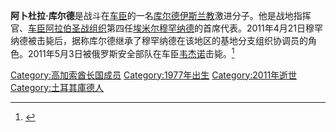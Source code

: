{{Infobox officeholder
| name = Abdulla Kurd
| birth_date = 1977<ref name="DailyTimes">{{cite news|url=http://www.webcitation.org/5zguP9EBl|title=Russia kills 'top al-Qaeda militant' in Chechnya|newspaper=[[Daily_Times_(Pakistan)|Daily Times]]|date=4 May 2011|accessdate=24 June 2011|archive-date=2012-11-14|archive-url=https://web.archive.org/web/20121114093529/http://www.webcitation.org/5zguP9EBl|dead-url=no}}</ref> 
| birth_place  = [[土耳其|土耳其]]
| death_date   = 2011年5月3日<ref name="DailyTimes" />
| death_place  = [[车臣|车臣]][[韦杰诺|韦杰诺]]
}}
'''阿卜杜拉·库尔德'''是战斗在[[车臣|车臣]]的一名[[库尔德人|库尔德]][[伊斯兰教|伊斯兰教]]激进分子。他是战地指挥官、[[车臣阿拉伯圣战组织|车臣阿拉伯圣战组织]]第四任[[埃米尔|埃米尔]][[穆罕纳德|穆罕纳德]]的首席代表。2011年4月21日穆罕纳德被击毙后，据称库尔德继承了穆罕纳德在该地区的基地分支组织协调员的角色。2011年5月3日被俄罗斯安全部队在车臣[[韦杰诺|韦杰诺]]击毙。<ref name="RT">{{cite news|url=http://www.webcitation.org/5zgvC5Rlz|title=Top Al-Qaeda envoy killed in Chechnya|publisher=[[RT_(TV_network)|RT]]|date=4 May 2011|accessdate=24 June 2011|archive-date=2017-11-13|archive-url=https://web.archive.org/web/20171113142120/http://www.webcitation.org/5zgvC5Rlz|dead-url=no}}</ref>
{{reflist}}

{{DEFAULTSORT: Kurd, Abdullah}}
[[Category:高加索酋长国成员|Category:高加索酋长国成员]]
[[Category:1977年出生|Category:1977年出生]]
[[Category:2011年逝世|Category:2011年逝世]]
[[Category:土耳其庫德人|Category:土耳其庫德人]]